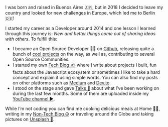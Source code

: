 I was born and raised in Buenos Aires 🇦🇷, but in 2018 I decided to leave my country and looked for new challenges in Europe, which led me to Berlin 🇩🇪!

I started my career as a Developer around 2014 and one lesson I learned through this journey is: _New and better things come out of sharing ideas with others_. To fulfill this:

- I became an Open Source Developer 👨‍💻 on [Github](https://github.com/EmaSuriano), releasing quite a bunch of [cool projects](http://emasuriano.com/oss) on the way, as well as, contributing to several Open Source Communities.
- I started my own [Tech Blog ✍️](http://emasuriano.com/blog) where I write about projects I built, fun facts about the Javascript ecosystem or sometimes I like to take a hard concept and explain it using simple words. You can also find my posts on other platforms such as [Medium](https://medium.com/@emasuriano) and [Dev.to](https://dev.to/emasuriano).
- I stood on the stage and gave [Talks 🎤](http://emasuriano.com/talks) about what I’ve been working on during the last few months. Some of them are uploaded inside my [YouTube channel ▶️](https://www.youtube.com/c/EmaSuriano).

While I’m not coding you can find me cooking delicious meals at Home 👨‍🍳, writing in my [Non-Tech Blog ☮](https://write.as/emasuriano/) or traveling around the Globe and taking pictures on [Unsplash 📸](https://unsplash.com/@emasuriano).
